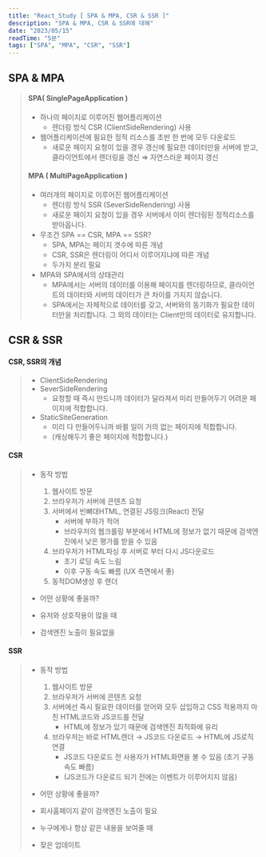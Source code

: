 ```yaml
---
title: "React_Study [ SPA & MPA, CSR & SSR ]"
description: "SPA & MPA, CSR & SSR에 대해"
date: "2023/05/15"
readTime: "5분"
tags: ["SPA", "MPA", "CSR", "SSR"]
---
```


## SPA & MPA

> #### SPA( SinglePageApplication )
>
> - 하나의 페이지로 이루어진 웹어플리케이션
>   - 렌더링 방식 CSR (ClientSideRendering) 사용
> - 웹어플리케이션에 필요한 정적 리소스를 초반 한 번에 모두 다운로드
>   - 새로운 페이지 요청이 있을 경우 갱신에 필요한 데이터만을 서버에 받고,
>     클라이언트에서 렌더링을 갱신 ⇒ 자연스러운 페이지 갱신
>
> #### MPA ( MultiPageApplication )
>
> - 여러개의 페이지로 이루어진 웹어플리케이션
>   - 렌더링 방식 SSR (SeverSideRendering) 사용
>   - 새로운 페이지 요청이 있을 경우 서버에서 이미 렌더링된 정적리소스를 받아옵니다.
> - 무조건 SPA == CSR, MPA == SSR?
>   - SPA, MPA는 페이지 갯수에 따른 개념
>   - CSR, SSR은 렌더링이 어디서 이루어지냐에 따른 개념
>   - 두가지 분리 필요
> - MPA와 SPA에서의 상태관리
>   - MPA에서는 서버의 데이터를 이용해 페이지를 렌더링하므로,
>     클라이언트의 데이터와 서버의 데이터가 큰 차이를 가지지 않습니다.
>   - SPA에서는 자체적으로 데이터를 갖고, 서버와의 동기화가 필요한 데이터만을 처리합니다.
>     그 외의 데이터는 Client만의 데이터로 유지합니다.

## CSR & SSR

#### CSR, SSR의 개념

> - ClientSideRendering
> - SeverSideRendering
>   - 요청할 때 즉시 만드니까 데이터가 달라져서 미리 만들어두기 어려운 페이지에 적합합니다.
> - StaticSiteGeneration
>   - 미리 다 만들어두니까 바뀔 일이 거의 없는 페이지에 적합합니다.
>   - (캐싱해두기 좋은 페이지에 적합합니다.)

#### CSR

> - 동작 방법
>
>   1.  웹사이트 방문
>   2.  브라우저가 서버에 콘텐츠 요청
>   3.  서버에서 빈뼈대HTML, 연결된 JS링크(React) 전달
>       - 서버에 부하가 적어
>       - 브라우저의 웹크롤링 부분에서 HTML에 정보가 없기 때문에 검색엔진에서 낮은 평가를 받을 수 있음
>   4.  브라우저가 HTML파싱 후 서버로 부터 다시 JS다운로드
>       - 초기 로딩 속도 느림
>       - 이후 구동 속도 빠름 (UX 측면에서 좋)
>   5.  동적DOM생성 후 렌더
>
> - 어떤 상황에 좋을까?
> - 유저와 상호작용이 많을 때
> - 검색엔진 노출이 필요없을

#### SSR

> - 동작 방법
>
>   1.  웹사이트 방문
>   2.  브라우저가 서버에 콘텐츠 요청
>   3.  서버에선 즉시 필요한 데이터를 얻어와 모두 삽입하고 CSS 적용까지 마친 HTML코드와 JS코드를 전달
>       - HTML에 정보가 있기 때문에 검색엔진 최적화에 유리
>   4.  브라우저는 바로 HTML렌더 → JS코드 다운로드 → HTML에 JS로직 연결
>       - JS코드 다운로드 전 사용자가 HTML화면을 볼 수 있음 (초기 구동 속도 빠름)
>       - (JS코드가 다운로드 되기 전에는 이벤트가 이루어지지 않음)
>
> - 어떤 상황에 좋을까?
> - 회사홈페이지 같이 검색엔진 노출이 필요
> - 누구에게나 항상 같은 내용을 보여줄 때
> - 잦은 업데이트
